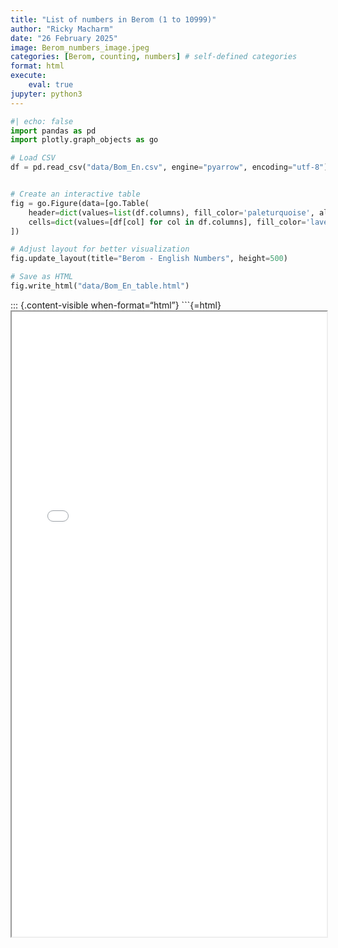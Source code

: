 ```yaml
---
title: "List of numbers in Berom (1 to 10999)"
author: "Ricky Macharm"
date: "26 February 2025"
image: Berom_numbers_image.jpeg
categories: [Berom, counting, numbers] # self-defined categories
format: html
execute:
    eval: true
jupyter: python3
---
```



```python
#| echo: false
import pandas as pd
import plotly.graph_objects as go

# Load CSV
df = pd.read_csv("data/Bom_En.csv", engine="pyarrow", encoding="utf-8")


# Create an interactive table
fig = go.Figure(data=[go.Table(
    header=dict(values=list(df.columns), fill_color='paleturquoise', align='left'),
    cells=dict(values=[df[col] for col in df.columns], fill_color='lavender', align='left'))
])

# Adjust layout for better visualization
fig.update_layout(title="Berom - English Numbers", height=500)

# Save as HTML
fig.write_html("data/Bom_En_table.html")
```
::: {.content-visible when-format="html"}
```{=html}
<iframe src="data/Bom_En_table.html" width="100%" height="1000px"></iframe>
